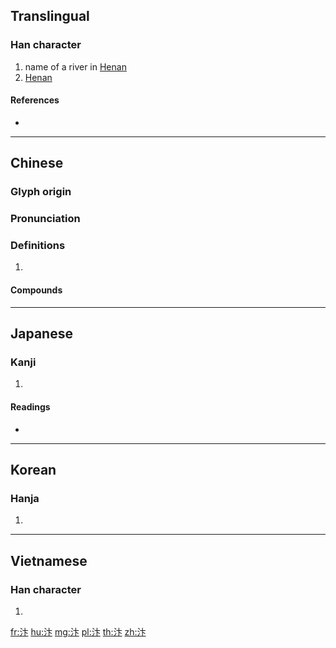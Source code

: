 ==Translingual==

===Han character===
{{Han char|rn=85|rad=水|as=04|sn=7|four=30130|canj=EYY}}

# name of a river in [[Henan]]
# [[Henan]]

====References====
* {{Han ref|kx=0608.050|dkj=17165|dj=1001.090|hdz=31571.030|uh=6C74|ud=27764|bh=A858|bd=43096}}

----

==Chinese==
{{zh-forms}}

===Glyph origin===
{{Han etym}}

===Pronunciation===
{{zh-pron
|m=biàn
|c=bin6
|mc=y
|oc=y
|cat=
}}

===Definitions===
{{zh-hanzi}}

# {{rfdef|zh}}

====Compounds====
{{zh-der|汴京|汴堤|汴州|汴梁|汴水|汴水之戰}}

----

==Japanese==

===Kanji===
{{ja-kanji|grade=|rs=水04}}

# {{defn|lang=ja|sort=水04}}

====Readings====
* {{ja-readings|on=[[へん]] (hen), [[べん]] (ben)|kun=}}

----

==Korean==

===Hanja===
{{ko-hanja|hangeul=파|eumhun=|rv=pa|mr=p'a|y=pha}}

# {{defn|lang=ko|sort=水04}}

----

==Vietnamese==

===Han character===
{{vi-hantu|[[biện]], [[biển]]|rs=水04}}

# {{defn|lang=vi|sort=水04}}

[[fr:汴]]
[[hu:汴]]
[[mg:汴]]
[[pl:汴]]
[[th:汴]]
[[zh:汴]]